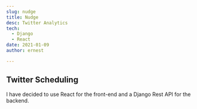 ```yaml
---
slug: nudge
title: Nudge
desc: Twitter Analytics
tech:
  - Django
  - React
date: 2021-01-09
author: ernest

---
```


## Twitter Scheduling

I have decided to use React for the front-end and a Django Rest API for the backend.
